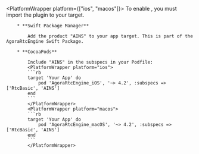 <PlatformWrapper platform={["ios", "macos"]}>
    To enable <Vg k="RTEE_NS"/>, you must import the plugin to your target.

        * **Swift Package Manager**

            Add the product "AINS" to your app target. This is part of the AgoraRtcEngine Swift Package.

        * **CocoaPods**

            Include "AINS" in the subspecs in your Podfile:
            <PlatformWrapper platform="ios">
            ```rb
            target 'Your App' do
                pod 'AgoraRtcEngine_iOS', '~> 4.2', :subspecs => ['RtcBasic', 'AINS']
            end
            ```
            </PlatformWrapper>
            <PlatformWrapper platform="macos">
            ```rb
            target 'Your App' do
                pod 'AgoraRtcEngine_macOS', '~> 4.2', :subspecs => ['RtcBasic', 'AINS']
            end
            ```
            </PlatformWrapper>
</PlatformWrapper>
